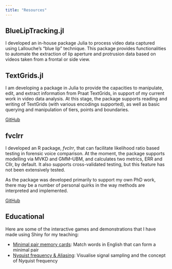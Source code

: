 ```yaml
---
title: "Resources"
---
```


## BlueLipTracking.jl

I developed an in-house package Julia to process video data captured using Lallouche's "blue lip" technique. This package provides functionalities to automate the extraction of lip aperture and protrusion data based on videos taken from a frontal or side view.

## TextGrids.jl

I am developing a package in Julia to provide the capacities to manipulate, edit, and extract information from Praat TextGrids, in support of my current work in video data analysis. At this stage, the package supports reading and writing of TextGrids (with various encodings supported), as well as basic querying and manipulation of tiers, points and boundaries.

[GitHub](https://github.com/justinjhlo/TextGrids.jl){.btn .btn-outline-secondary target="_blank"}

## fvclrr

I developed an R package, *fvclrr*, that can facilitate likelihood ratio based testing in forensic voice comparison. At the moment, the package supports modelling via MVKD and GMM–UBM, and calculates two metrics, ERR and Cllr, by default. It also supports cross-validated testing, but this feature has not been extensively tested.

As the package was developed primarily to support my own PhD work, there may be a number of personal quirks in the way methods are interpreted and implemented.

[GitHub](https://github.com/justinjhlo/fvclrr){.btn .btn-outline-secondary target="_blank"}

## Educational

Here are some of the interactive games and demonstrations that I have made using Shiny for my teaching:

- [Minimal pair memory cards](http://justinjhlo.shinyapps.io/minimal-pairs/){target="_blank"}: Match words in English that can form a minimal pair
- [Nyquist frequency & Aliasing](http://justinjhlo.shinyapps.io/nyquist_demo/){target="_blank"}: Visualise signal sampling and the concept of Nyquist frequency